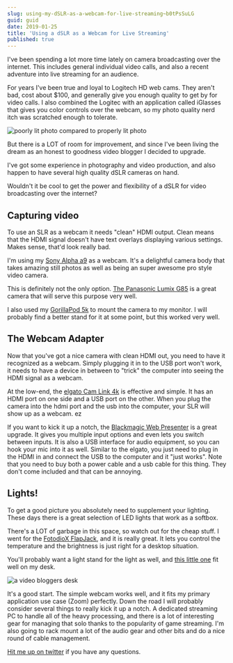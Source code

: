 ```yaml
---
slug: using-my-dSLR-as-a-webcam-for-live-streaming~b0tPsSuLG
guid: guid
date: 2019-01-25
title: 'Using a dSLR as a Webcam for Live Streaming'
published: true
---
```


I've been spending a lot more time lately on camera broadcasting over the internet. This includes general individual video calls, and also a recent adventure into live streaming for an audience.

For years I've been true and loyal to Logitech HD web cams. They aren't bad, cost about \$100, and generally give you enough quality to get by for video calls. I also combined the Logitec with an application called iGlasses that gives you color controls over the webcam, so my photo quality nerd itch was scratched enough to tolerate.

![poorly lit photo compared to properly lit photo](./images/beforeafter.jpg)

But there is a LOT of room for improvement, and since I've been living the dream as an honest to goodness video blogger I decided to upgrade.

I've got some experience in photography and video production, and also happen to have several high quality dSLR cameras on hand.

Wouldn't it be cool to get the power and flexibility of a dSLR for video broadcasting over the internet?

## Capturing video

To use an SLR as a webcam it needs "clean" HDMI output. Clean means that the HDMI signal doesn't have text overlays displaying various settings. Makes sense, that'd look really bad.

I'm using my [Sony Alpha a9](https://www.amazon.com/exec/obidos/ASIN/B06ZY7GNKN/joehoobuiblo-20/ref=nosim/) as a webcam. It's a delightful camera body that takes amazing still photos as well as being an super awesome pro style video camera.

This is definitely not the only option. [The Panasonic Lumix G85](https://www.amazon.com/exec/obidos/ASIN/B01M050N05/joehoobuiblo-20/ref=nosim/) is a great camera that will serve this purpose very well.

I also used my [GorillaPod 5k](https://www.amazon.com/exec/obidos/ASIN/B074WG19MP/joehoobuiblo-20/ref=nosim/) to mount the camera to my monitor. I will probably find a better stand for it at some point, but this worked very well.

## The Webcam Adapter

Now that you've got a nice camera with clean HDMI out, you need to have it recognized as a webcam. Simply plugging it in to the USB port won't work, it needs to have a device in between to "trick" the computer into seeing the HDMI signal as a webcam.

At the low-end, the [elgato Cam Link 4k](https://www.amazon.com/exec/obidos/ASIN/B07K3FN5MR/joehoobuiblo-20/ref=nosim/) is effective and simple. It has an HDMI port on one side and a USB port on the other. When you plug the camera into the hdmi port and the usb into the computer, your SLR will show up as a webcam. ez

If you want to kick it up a notch, the [Blackmagic Web Presenter](https://www.amazon.com/exec/obidos/ASIN/B07K3FN5MR/joehoobuiblo-20/ref=nosim/) is a great upgrade. It gives you multiple input options and even lets you switch between inputs. It is also a USB interface for audio equipment, so you can hook your mic into it as well. Similar to the elgato, you just need to plug in the HDMI in and connect the USB to the computer and it "just works". Note that you need to buy both a power cable and a usb cable for this thing. They don't come included and that can be annoying.

## Lights!

To get a good picture you absolutely need to supplement your lighting. These days there is a great selection of LED lights that work as a softbox.

There's a LOT of garbage in this space, so watch out for the cheap stuff. I went for the [FotodioX FlapJack](https://www.amazon.com/exec/obidos/ASIN/B013TSPWXO/joehoobuiblo-20/ref=nosim/), and it is really great. It lets you control the temperature and the brightness is just right for a desktop situation.

You'll probably want a light stand for the light as well, and [this little one](https://www.amazon.com/exec/obidos/ASIN/B001D2GQ8Y/joehoobuiblo-20/ref=nosim/) fit well on my desk.

![a video bloggers desk](./images/setup.jpg)

It's a good start. The simple webcam works well, and it fits my primary application use case (Zoom) perfectly. Down the road I will probably consider several things to really kick it up a notch. A dedicated streaming PC to handle all of the heavy processing, and there is a lot of interesting gear for managing that solo thanks to the popularity of game streaming. I'm also going to rack mount a lot of the audio gear and other bits and do a nice round of cable management.

[Hit me up on twitter](https://twitter.com/jhooks) if you have any questions.

